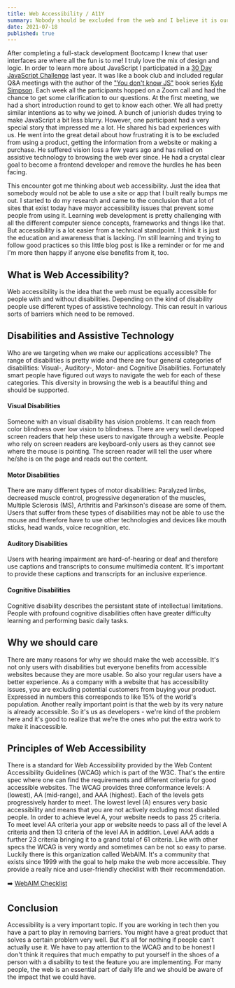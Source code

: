```yaml
---
title: Web Accessibility / A11Y
summary: Nobody should be excluded from the web and I believe it is our task as technologists to remove any barriers to access it. Accessibility is a lifestyle and a culture - something that we can and should take in our work all day everyday!
date: 2021-07-18
published: true
---
```


After completing a full-stack development Bootcamp I knew that user interfaces are where
all the fun is to me! I truly love the mix of design and logic. In order to learn more about JavaScript I participated in a [30 Day JavaScript Challenge](https://love.devchat.tv/you-dont-know-js-yet-challenge40653095)
last year. It was like a book club and included regular Q&A meetings with the author of the ["You don't know JS"](https://github.com/getify/You-Dont-Know-JS) book series
[Kyle Simpson](https://twitter.com/getify). Each week all the participants hopped on a Zoom call and had the chance
to get some clarification to our questions. At the first meeting, we had a short introduction round to get to know each other.
We all had pretty similar intentions as to why we joined. A bunch of juniorish dudes trying to make JavaScript a bit less blurry.
However, one participant had a very special story that impressed me a lot. He shared his bad experiences with us. He went into
the great detail about how frustrating it is to be excluded from using a product, getting the information from a website or making a purchase.
He suffered vision loss a few years ago and has relied on assistive technology to browsing the web ever since. He had a crystal clear
goal to become a frontend developer and remove the hurdles he has been facing.

This encounter got me thinking about web accessibility. Just the idea that somebody would not be able to use a site or app
that I built really bumps me out. I started to do my research and came to the conclusion that a lot of sites that exist
today have mayor accessibility issues that prevent some people from using it. Learning web development is pretty challenging with all
the different computer sience concepts, frameworks and things like that. But accessibility is a lot easier from a technical
standpoint. I think it is just the education and awareness that is lacking. I'm still learning and trying to follow good practices so this
little blog post is like a reminder or for me and I'm more then happy if anyone else benefits from it, too.

## What is Web Accessibility?

Web accessibility is the idea that the web must be equally accessible for people with and without disabilities.
Depending on the kind of disability people use different types of assistive technology. This can result in various sorts
of barriers which need to be removed.

## Disabilities and Assistive Technology

Who are we targeting when we make our applications accessible? The range of disabilities is pretty wide and there are
four general categories of disabilities: Visual-, Auditory-, Motor- and Cognitive Disabilities. Fortunately smart people have figured out
ways to navigate the web for each of these categories. This diversity in browsing the web is a beautiful thing and should be supported.

#### Visual Disabilities

Someone with an visual disability has vision problems. It can reach from color
blindness over low vision to blindness. There are very well
developed screen readers that help these users to navigate through a website.
People who rely on screen readers are keyboard-only users as they cannot see
where the mouse is pointing. The screen reader will tell the user where he/she
is on the page and reads out the content.

#### Motor Disabilities

There are many different types of motor disabilities: Paralyzed limbs,
decreased muscle control, progressive degeneration of the muscles, Multiple
Sclerosis (MS), Arthritis and Parkinson's disease are some of them. Users that
suffer from these types of disabilities may not be able to use the mouse and
therefore have to use other technologies and devices like mouth sticks, head
wands, voice recognition, etc.

#### Auditory Disabilities

Users with hearing impairment are hard-of-hearing or deaf and therefore use captions and transcripts to consume multimedia
content. It's important to provide these captions and transcripts for an inclusive experience.

#### Cognitive Disabilities

Cognitive disability describes the persistant state of intellectual limitations. People with profound cognitive disabilities
often have greater difficulty learning and performing basic daily tasks.

## Why we should care

There are many reasons for why we should make the web accessible. It's not only users with disabilities but everyone benefits from
accessible websites because they are more usable. So also your regular users have a better experience.
As a company with a website that has accessibility issues, you are excluding potential customers from buying your product.
Expressed in numbers this corresponds to like 15% of the world's population. Another really important point is that the web
by its very nature is already accessible. So it's us as developers - we're kind of the problem here and it's good to realize
that we're the ones who put the extra work to make it inaccessible.

## Principles of Web Accessibility

There is a standard for Web Accessibility provided by the Web Content Accessibility Guidelines (WCAG) which is part of the W3C.
That's the entire spec where one can find the requirements and different criteria for good accessible websites.
The WCAG provides three conformance levels: A (lowest), AA (mid-range), and AAA (highest). Each of the levels gets progressively harder
to meet. The lowest level (A) ensures very basic accessibility and means that you are not actively excluding most disabled people.
In order to achieve level A, your website needs to pass 25 criteria.
To meet level AA criteria your app or website needs to pass all of the level A criteria and then 13 criteria of the level AA in addition.
Level AAA adds a further 23 criteria bringing it to a grand total of 61 criteria.
Like with other specs the WCAG is very wordy and sometimes can be not so easy to parse.
Luckily there is this organization called WebAIM. It's a community that exists since 1999 with the goal to help make the web
more accessible. They provide a really nice and user-friendly checklist with their recommendation.

➡️ [WebAIM Checklist](https://webaim.org/standards/wcag/checklist)

## Conclusion

Accessibility is a very important topic. If you are working in tech then you have a part to play in removing barriers. You might
have a great product that solves a certain problem very well. But it's all for nothing if people can't actually use it.
We have to pay attention to the WCAG and to be honest I don't think it requires that much empathy to put yourself in the
shoes of a person with a disability to test the feature you are implementing. For many people, the web is an essential part
of daily life and we should be aware of the impact that we could have.

